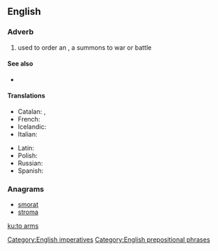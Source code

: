 ==English==

===Adverb===
{{en-adv|head=[[to]] [[arm]]s|-}}

# used to order an {{l|en|attack}}, a summons to war or battle

====See also====
* {{l|en|bred to arms}} {{gloss|someone educated to the profession of a {{l|en|soldier}}}}

====Translations====
{{trans-top|to arms}}
* Catalan: {{t|ca|a armes!}}, {{t|ca|a les armes!}}
* French: {{t+|fr|aux armes!}}
* Icelandic: {{t|is|til vopna!}}
* Italian: {{t|it|all'arme!}}
{{trans-mid}}
* Latin: {{t|la|ad arma!}}
* Polish: {{t|pl|do broni!}}
* Russian: {{t|ru|к ору́жию!|sc=Cyrl}}
* Spanish: {{t|es|¡a las armas!}}
{{trans-bottom}}

===Anagrams===
* [[smorat#English|smorat]]
* [[stroma#English|stroma]]

[[Category:English imperatives]]
[[Category:English prepositional phrases]]

[[ku:to arms]]